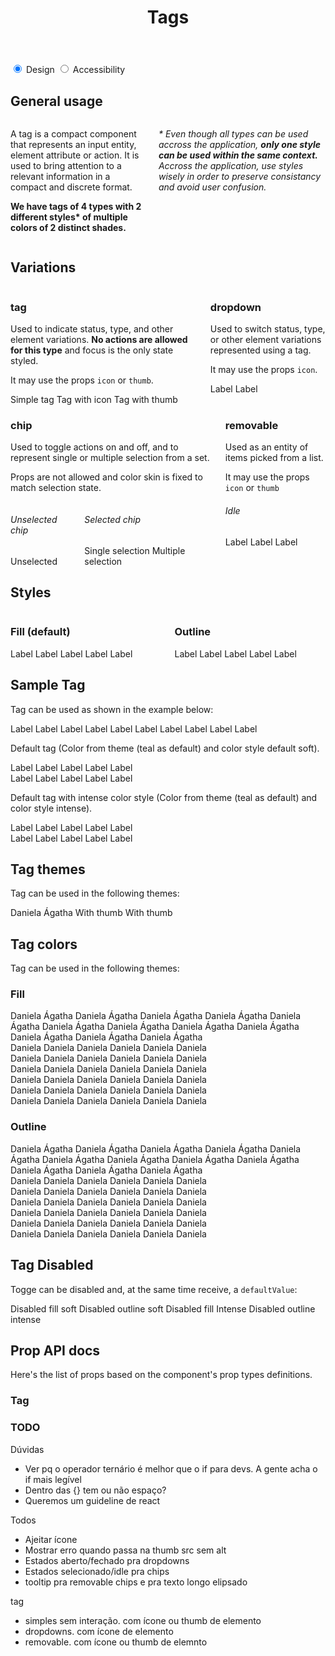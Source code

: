 

<Meta title="Components | Tag" component={Tag} />

<header class="docs-title docs-title--with-tab">
  <div>
    <h1 class="docs-title__text">Tags</h1>
  </div>
</header>

<nav class="docs-content">
  <div class="simple-tab-wrapper"></div>
  <input class="simple-tab" type="radio" name="colors-tab" id="tab1" checked/>
  <label for="tab1">Design</label>

  <input class="simple-tab" type="radio" name="colors-tab" id="tab2" />
  <label for="tab2">Accessibility</label>
</nav>
<main>
  <div class="simple-tab__content content1">
    <h2>General usage</h2>
    <div class="columns">
      <div class="column">
        <p>A tag is a compact component that represents an input entity, element attribute or action. It is used to bring attention to a relevant information in a compact and discrete format.</p> 
        <p><strong>We have tags of 4 types with 2 different styles* of multiple colors of 2 distinct shades.</strong></p>
      </div>
      <div class="column">
        <p><em>* Even though all types can be used accross the application, <strong>only one style can be used within the same context.</strong> Accross the application, use styles wisely in order to preserve consistancy and avoid user confusion.</em></p>
      </div>
    </div>
    <h2>Variations</h2>
    <div class="columns">
      <div class="column">
        <h3>tag</h3>
        <p>Used to indicate status, type, and other element variations. <strong>No actions are allowed for this type</strong> and focus is the only state styled.</p>
        <p>It may use the props <code>icon</code> or <code>thumb</code>.</p>
        <span>
          <Tag>Simple tag</Tag>
          <Tag icon="calendar">Tag with icon</Tag>
          <Tag thumbSrc="docs/tokens-spacing/10-spacing.png" thumbAlt="token image">Tag with thumb</Tag>
        </span>
      </div>
      <div class="column">
        <h3>dropdown</h3>
        <p>Used to switch status, type, or other element variations represented using a tag.</p>
        <p>It may use the props <code>icon</code>.</p>
        <span>
          <Tag dropdown>Label</Tag>
          <Tag dropdown icon="calendar">Label</Tag>
        </span>
      </div>
    </div>
    <div class="columns">
      <div class="column">
        <h3>chip</h3>
        <p>Used to toggle actions on and off, and to represent single or multiple selection from a set.</p>
        <p>Props are not allowed and color skin is fixed to match selection state.</p>
        <div class="columns">
          <div class="column">
            <h6>Unselected chip</h6>
            <Tag chip>Unselected</Tag>
          </div>
          <div class="column">
            <h6>Selected chip</h6>
            <Tag chipActive>Single selection</Tag>
            <Tag chipActiveMulti>Multiple selection</Tag>
          </div>
        </div>
      </div>
      <div class="column">
        <h3>removable</h3>
        <p>Used as an entity of items picked from a list.</p>
        <p>It may use the props <code>icon</code> or <code>thumb</code></p>
        <h6>Idle</h6>
        <Tag removable>Label</Tag>
        <span>
          <Tag removable>Label</Tag>
          <Tag removable>Label</Tag>
        </span>
      </div>
    </div>
    <h2>Styles</h2>
    <div class="columns">
      <div class="column">
        <h3>Fill (default)</h3>
        <Tag color="mineral">Label</Tag>
        <Tag color="mineral" icon="calendar">Label</Tag>
        <Tag color="mineral" removable>Label</Tag>
        <Tag color="mineral" dropdown>Label</Tag>
        <Tag color="mineral" disabled>Label</Tag>
      </div>
      <div class="column">
        <h3>Outline</h3>
        <Tag color="mineral" style="outline">Label</Tag>
        <Tag icon="calendar" color="mineral" style="outline">Label</Tag>
        <Tag removable color="mineral" style="outline">Label</Tag>
        <Tag dropdown color="mineral" style="outline">Label</Tag>
        <Tag disabled color="mineral" style="outline">Label</Tag>
      </div>
    </div>
  </div>
</main>

## Sample Tag
Tag can be used as shown in the example below:

<Preview>
  <Story name="Tag teste">
    <Fragment>
      <Tag color="mineral" colorStyle="intense" style="outline">Label</Tag>
      <Tag color="mineral" colorStyle="intense" icon="calendar" style="outline">Label</Tag>
      <Tag color="mineral" colorStyle="intense" style="outline" removable>Label</Tag>
      <Tag color="mineral" colorStyle="intense" style="outline" dropdown>Label</Tag>
      <Tag color="mineral" colorStyle="intense" style="outline" disabled>Label</Tag>
      <Tag color="mineral" style="outline">Label</Tag>
      <Tag color="mineral" icon="calendar" style="outline">Label</Tag>
      <Tag color="mineral" style="outline" removable>Label</Tag>
      <Tag color="mineral" style="outline" dropdown>Label</Tag>
      <Tag color="mineral" style="outline" disabled>Label</Tag>
    </Fragment>
  </Story>
</Preview>


Default tag
(Color from theme (teal as default) and color style default soft).

<Preview>
  <Story name="Soft Tag">
    <Fragment>
      <Tag>Label</Tag>
      <Tag icon="calendar">Label</Tag>
      <Tag dropdown>Label</Tag>
      <Tag removable>Label</Tag>
      <Tag thumbSrc="docs/tokens-spacing/10-spacing.png" thumbAlt="token image">Label</Tag>
      <br />
      <Tag style="outline">Label</Tag>
      <Tag style="outline" icon="calendar">Label</Tag>
      <Tag dropdown style="outline">Label</Tag>
      <Tag removable style="outline">Label</Tag>
      <Tag style="outline" thumbSrc="docs/tokens-spacing/10-spacing.png" thumbAlt="token image">Label</Tag>
    </Fragment>
  </Story>
</Preview>

Default tag with intense color style
(Color from theme (teal as default) and color style intense).

<Preview>
  <Story name="Intense Tag">
    <Fragment>
      <Tag colorStyle="intense">Label</Tag>
      <Tag colorStyle="intense" icon="calendar">Label</Tag>
      <Tag colorStyle="intense" dropdown>Label</Tag>
      <Tag colorStyle="intense" removable>Label</Tag>
      <Tag colorStyle="intense" thumbSrc="docs/tokens-spacing/10-spacing.png" thumbAlt="token image">Label</Tag>
      <br />
      <Tag colorStyle="intense" style="outline">Label</Tag>
      <Tag colorStyle="intense" style="outline" icon="calendar">Label</Tag>
      <Tag colorStyle="intense" dropdown style="outline">Label</Tag>
      <Tag colorStyle="intense" removable style="outline">Label</Tag>
      <Tag colorStyle="intense" style="outline" thumbSrc="docs/tokens-spacing/10-spacing.png" thumbAlt="token image">Label</Tag>
    </Fragment>
  </Story>
</Preview>

## Tag themes
Tag can be used in the following themes:

<Preview>
  <Story name="Sample Tag Themes">
    <Fragment>
      <Tag color="purple" style="outline">Daniela Ágatha</Tag>
      <Tag thumbSrc="docs/tokens-spacing/10-spacing.png" thumbAlt="token image">With thumb</Tag>
      <Tag thumbSrc="docs/tokens-spacing/10-spacing.png" thumbAlt="">With thumb</Tag>
    </Fragment>
  </Story>
</Preview>

## Tag colors
Tag can be used in the following themes:

### Fill
<Preview>
  <Story name="Colors Fill">
    <Fragment>
      <Tag color="green">Daniela Ágatha</Tag>
      <Tag color="red">Daniela Ágatha</Tag>
      <Tag color="yellow">Daniela Ágatha</Tag>
      <Tag color="cyan">Daniela Ágatha</Tag>
      <Tag color="pink">Daniela Ágatha</Tag>
      <Tag color="orange">Daniela Ágatha</Tag>
      <Tag color="green" colorStyle="intense">Daniela Ágatha</Tag>
      <Tag color="red" colorStyle="intense">Daniela Ágatha</Tag>
      <Tag color="yellow" colorStyle="intense">Daniela Ágatha</Tag>
      <Tag color="cyan" colorStyle="intense">Daniela Ágatha</Tag>
      <Tag color="pink" colorStyle="intense">Daniela Ágatha</Tag>
      <Tag color="orange" colorStyle="intense">Daniela Ágatha</Tag>
      <br />
      <Tag icon="calendar" color="green">Daniela  </Tag>
      <Tag icon="calendar" color="red">Daniela  </Tag>
      <Tag icon="calendar" color="yellow">Daniela </Tag>
      <Tag icon="calendar" color="cyan">Daniela </Tag>
      <Tag icon="calendar" color="pink">Daniela </Tag>
      <Tag icon="calendar" color="orange">Daniela </Tag>
      <br />
      <Tag icon="calendar" color="green" colorStyle="intense">Daniela </Tag>
      <Tag icon="calendar" color="red" colorStyle="intense">Daniela </Tag>
      <Tag icon="calendar" color="yellow" colorStyle="intense">Daniela  </Tag>
      <Tag icon="calendar" color="cyan" colorStyle="intense">Daniela  </Tag>
      <Tag icon="calendar" color="pink" colorStyle="intense">Daniela  </Tag>
      <Tag icon="calendar" color="orange" colorStyle="intense">Daniela  </Tag>
      <br />
      <Tag color="green" dropdown>Daniela</Tag>
      <Tag color="red" dropdown>Daniela</Tag>
      <Tag color="yellow" dropdown>Daniela</Tag>
      <Tag color="cyan" dropdown>Daniela</Tag>
      <Tag color="pink" dropdown>Daniela</Tag>
      <Tag color="orange" dropdown>Daniela</Tag>
      <br />
      <Tag color="green" colorStyle="intense" dropdown>Daniela</Tag>
      <Tag color="red" colorStyle="intense" dropdown>Daniela</Tag>
      <Tag color="yellow" colorStyle="intense" dropdown>Daniela</Tag>
      <Tag color="cyan" colorStyle="intense" dropdown>Daniela</Tag>
      <Tag color="pink" colorStyle="intense" dropdown>Daniela</Tag>
      <Tag color="orange" colorStyle="intense" dropdown>Daniela</Tag>
      <br />
      <Tag color="green" removable>Daniela</Tag>
      <Tag color="red" removable>Daniela</Tag>
      <Tag color="yellow" removable>Daniela</Tag>
      <Tag color="cyan" removable>Daniela</Tag>
      <Tag color="pink" removable>Daniela</Tag>
      <Tag color="orange" removable>Daniela</Tag>
      <br />
      <Tag color="green" colorStyle="intense" removable>Daniela</Tag>
      <Tag color="red" colorStyle="intense" removable>Daniela</Tag>
      <Tag color="yellow" colorStyle="intense" removable>Daniela</Tag>
      <Tag color="cyan" colorStyle="intense" removable>Daniela</Tag>
      <Tag color="pink" colorStyle="intense" removable>Daniela</Tag>
      <Tag color="orange" colorStyle="intense" removable>Daniela</Tag>
    </Fragment>
  </Story>
</Preview>

### Outline
<Preview>
  <Story name="Colors Outline">
    <Fragment>
      <Tag style="outline" color="green">Daniela Ágatha</Tag>
      <Tag style="outline" color="red">Daniela Ágatha</Tag>
      <Tag style="outline" color="yellow">Daniela Ágatha</Tag>
      <Tag style="outline" color="cyan">Daniela Ágatha</Tag>
      <Tag style="outline" color="pink">Daniela Ágatha</Tag>
      <Tag style="outline" color="orange">Daniela Ágatha</Tag>
      <Tag style="outline" color="green" colorStyle="intense">Daniela Ágatha</Tag>
      <Tag style="outline" color="red" colorStyle="intense">Daniela Ágatha</Tag>
      <Tag style="outline" color="yellow" colorStyle="intense">Daniela Ágatha</Tag>
      <Tag style="outline" color="cyan" colorStyle="intense">Daniela Ágatha</Tag>
      <Tag style="outline" color="pink" colorStyle="intense">Daniela Ágatha</Tag>
      <Tag style="outline" color="orange" colorStyle="intense">Daniela Ágatha</Tag>
      <br />
      <Tag style="outline" icon="calendar" color="green">Daniela  </Tag>
      <Tag style="outline" icon="calendar" color="red">Daniela  </Tag>
      <Tag style="outline" icon="calendar" color="yellow">Daniela </Tag>
      <Tag style="outline" icon="calendar" color="cyan">Daniela </Tag>
      <Tag style="outline" icon="calendar" color="pink">Daniela </Tag>
      <Tag style="outline" icon="calendar" color="orange">Daniela </Tag>
      <br />
      <Tag style="outline" icon="calendar" color="green" colorStyle="intense">Daniela </Tag>
      <Tag style="outline" icon="calendar" color="red" colorStyle="intense">Daniela </Tag>
      <Tag style="outline" icon="calendar" color="yellow" colorStyle="intense">Daniela  </Tag>
      <Tag style="outline" icon="calendar" color="cyan" colorStyle="intense">Daniela  </Tag>
      <Tag style="outline" icon="calendar" color="pink" colorStyle="intense">Daniela  </Tag>
      <Tag style="outline" icon="calendar" color="orange" colorStyle="intense">Daniela  </Tag>
      <br />
      <Tag style="outline" color="green" dropdown>Daniela</Tag>
      <Tag style="outline" color="red" dropdown>Daniela</Tag>
      <Tag style="outline" color="yellow" dropdown>Daniela</Tag>
      <Tag style="outline" color="cyan" dropdown>Daniela</Tag>
      <Tag style="outline" color="pink" dropdown>Daniela</Tag>
      <Tag style="outline" color="orange" dropdown>Daniela</Tag>
      <br />
      <Tag style="outline" color="green" colorStyle="intense" dropdown>Daniela</Tag>
      <Tag style="outline" color="red" colorStyle="intense" dropdown>Daniela</Tag>
      <Tag style="outline" color="yellow" colorStyle="intense" dropdown>Daniela</Tag>
      <Tag style="outline" color="cyan" colorStyle="intense" dropdown>Daniela</Tag>
      <Tag style="outline" color="pink" colorStyle="intense" dropdown>Daniela</Tag>
      <Tag style="outline" color="orange" colorStyle="intense" dropdown>Daniela</Tag>
      <br />
      <Tag style="outline" color="green" removable>Daniela</Tag>
      <Tag style="outline" color="red" removable>Daniela</Tag>
      <Tag style="outline" color="yellow" removable>Daniela</Tag>
      <Tag style="outline" color="cyan" removable>Daniela</Tag>
      <Tag style="outline" color="pink" removable>Daniela</Tag>
      <Tag style="outline" color="orange" removable>Daniela</Tag>
      <br />
      <Tag style="outline" color="green" colorStyle="intense" removable>Daniela</Tag>
      <Tag style="outline" color="red" colorStyle="intense" removable>Daniela</Tag>
      <Tag style="outline" color="yellow" colorStyle="intense" removable>Daniela</Tag>
      <Tag style="outline" color="cyan" colorStyle="intense" removable>Daniela</Tag>
      <Tag style="outline" color="pink" colorStyle="intense" removable>Daniela</Tag>
      <Tag style="outline" color="orange" colorStyle="intense" removable>Daniela</Tag>
    </Fragment>
  </Story>
</Preview>

## Tag Disabled
Togge can be disabled and, at the same time receive, a `defaultValue`:

<Preview>
  <Story name="Sample Tag Disabled">
    <Fragment>
      <Tag disabled>Disabled fill soft</Tag>
      <Tag style="outline" disabled>Disabled outline soft</Tag>
      <Tag colorStyle="intense" disabled>Disabled fill Intense</Tag>
      <Tag style="outline" colorStyle="intense" disabled>Disabled outline intense</Tag>
    </Fragment>
  </Story>
</Preview>

## Prop API docs

Here's the list of props based on the component's prop types definitions.
### Tag
<Props of={Tag} />


### TODO

Dúvidas
- Ver pq o operador ternário é melhor que o if para devs. A gente acha o if mais legível
- Dentro das {} tem ou não espaço?
- Queremos um guideline de react

Todos
- Ajeitar ícone 
- Mostrar erro quando passa na thumb src sem alt
- Estados aberto/fechado pra dropdowns
- Estados selecionado/idle pra chips
- tooltip pra removable chips e pra texto longo elipsado

tag
- simples sem interação. com ícone ou thumb de elemento
- dropdowns. com ícone de elemento
- removable. com ícone ou thumb de elemnto
